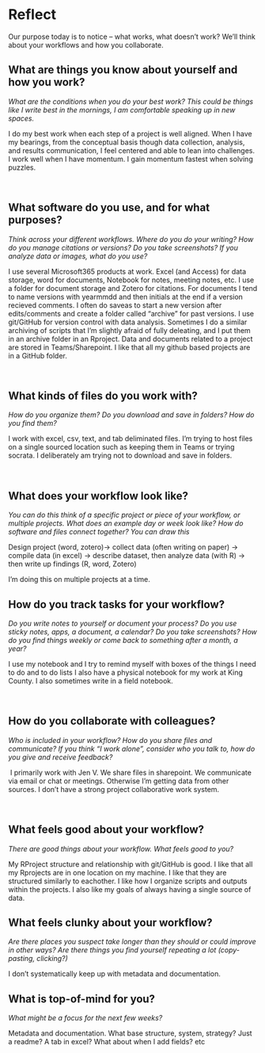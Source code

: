 # Reflect

Our purpose today is to notice – what works, what doesn’t work? We’ll think about your workflows and how you collaborate.

## What are things you know about yourself and how you work? 
::: {.callout-note appearance="minimal" icon="false"}
<!---p.1--->
*What are the conditions when you do your best work? This could be things like I write best in the mornings, I am comfortable speaking up in new spaces.*

I do my best work when each step of a project is well aligned. When I have my bearings, from the conceptual basis though data collection, analysis, and results communication, I feel centered and able to lean into challenges. I work well when I have momentum. I gain momentum fastest when solving puzzles. 

 
:::


## What software do you use, and for what purposes?  

::: {.callout-note appearance="minimal" icon="false"}

<!---p.2--->

*Think across your different workflows. Where do you do your writing? How do you manage citations or versions? Do you take screenshots? If you analyze data or images, what do you use?*

I use several Microsoft365 products at work. Excel (and Access) for data storage, word for documents, Notebook for notes, meeting notes, etc. I use a folder for document storage and Zotero for citations. For documents I tend to name versions with yearmmdd and then initials at the end if a version recieved comments. I often do saveas to start a new version after edits/comments and create a folder called "archive" for past versions. I use git/GitHub for version control with data analysis. Sometimes I do a similar archiving of scripts that I'm slightly afraid of fully deleating, and I put them in an archive folder in an Rproject. Data and documents related to a project are stored in Teams/Sharepoint. I like that all my github based projects are in a GitHub folder.

 
:::

## What kinds of files do you work with? 

::: {.callout-note appearance="minimal" icon="false"}

<!---p.2--->

*How do you organize them? Do you download and save in folders? How do you find them?*

I work with excel, csv, text, and tab deliminated files. I'm trying to host files on a single sourced location such as keeping them in Teams or trying socrata. I deliberately am trying not to download and save in folders.  

 
:::

## What does your workflow look like? 

::: {.callout-note appearance="minimal" icon="false"}

<!---p.3--->

*You can do this think of a specific project or piece of your workflow, or multiple projects. What does an example day or week look like? How do software and files connect together? You can draw this*

Design project (word, zotero)-> collect data (often writing on paper) -> compile data (in excel) -> describe dataset, then analyze data (with R) -> then write up findings (R, word, Zotero)

I'm doing this on multiple projects at a time.
 
:::


## How do you track tasks for your workflow? 

::: {.callout-note appearance="minimal" icon="false"}

<!---p.4--->

*Do you write notes to yourself or document your process? Do you use sticky notes, apps, a document, a calendar? Do you take screenshots? How do you find things weekly or come back to something after a month, a year?*

I use my notebook and I try to remind myself with boxes of the things I need to do and to do lists I also have a physical notebook for my work at King County. I also sometimes write in a field notebook.  

 
:::

## How do you collaborate with colleagues? 

::: {.callout-note appearance="minimal" icon="false"}

<!---p.4--->

*Who is included in your workflow? How do you share files and communicate? If you think "I work alone", consider who you talk to, how do you give and receive feedback?*

 I primarily work with Jen V. We share files in sharepoint. We communicate via email or chat or meetings. Otherwise I'm getting data from other sources. I don't have a strong project collaborative work system.

 


:::

## What feels good about your workflow? 

::: {.callout-note appearance="minimal" icon="false"}

<!---p.5--->

*There are good things about your workflow. What feels good to you?*

My RProject structure and relationship with git/GitHub is good. I like that all my Rprojects are in one location on my machine. I like that they are structured similarly to eachother. I like how I organize scripts and outputs within the projects. I also like my goals of always having a single source of data.

:::

## What feels clunky about your workflow? 

::: {.callout-note appearance="minimal" icon="false"}


<!---p.5--->

*Are there places you suspect take longer than they should or could improve in other ways? Are there things you find yourself repeating a lot (copy-pasting, clicking?)*

I don't systematically keep up with metadata and documentation. 
  

:::


## What is top-of-mind for you?

::: {.callout-note appearance="minimal" icon="false"}

<!---p.6--->

*What might be a focus for the next few weeks?*

Metadata and documentation. What base structure, system, strategy? Just a readme? A tab in excel? What about when I add fields? etc


:::
